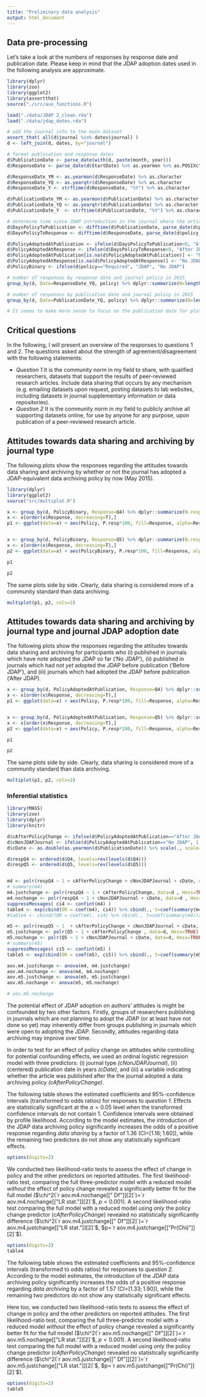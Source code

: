 ```yaml
---
title: "Preliminary data analysis"
output: html_document
---
```


## Data pre-processing

Let's take a look at the numbers of responses by response date and publication date. Please keep in mind that the JDAP adoption dates used in the following analysis are approximate.

```r

library(dplyr)
library(zoo)
library(ggplot2)
library(assertthat)
source("./src/aux_functions.R")

load("./data/JDAP 2_clean.rda")
load("./data/jdap_dates.rda")

# add the journal info to the main dataset
assert_that( all(d$journal %in% dates$journal) )
d <- left_join(d, dates, by="journal")

# format publication and response dates
d$PublicationDate <- parse_date(with(d, paste(month, year)))
d$ResponseDate <- parse_date(d$StartDate) %>% as.yearmon %>% as.POSIXct

d$ResponseDate_YM <- as.yearmon(d$ResponseDate) %>% as.character
d$ResponseDate_YQ <- as.yearqtr(d$ResponseDate) %>% as.character
d$ResponseDate_Y <- strftime(d$ResponseDate, "%Y") %>% as.character

d$PublicationDate_YM <- as.yearmon(d$PublicationDate) %>% as.character
d$PublicationDate_YQ <- as.yearqtr(d$PublicationDate) %>% as.character
d$PublicationDate_Y  <- strftime(d$PublicationDate, "%Y") %>% as.character

# determine time since JDAP introduction in the journal where the article was published
d$DaysPolicyToPublication <- difftime(d$PublicationDate, parse_date(d$policy_start), units="days")
d$DaysPolicyToResponse <- difftime(d$ResponseDate, parse_date(d$policy_start), units="days") 

d$PolicyAdoptedAtPublication <- ifelse(d$DaysPolicyToPublication>0, "After JDAP", "Before JDAP")
d$PolicyAdoptedAtResponse <- ifelse(d$DaysPolicyToResponse>0, "After JDAP", "Before JDAP")
d$PolicyAdoptedAtPublication[is.na(d$PolicyAdoptedAtPublication)] <- "No JDAP"
d$PolicyAdoptedAtResponse[is.na(d$PolicyAdoptedAtResponse)] <- "No JDAP"
d$PolicyBinary <- ifelse(d$policy=="Required", "JDAP", "No JDAP")

# number of responses by response date and journal policy in 2015
group_by(d, Date=ResponseDate_YQ, policy) %>% dplyr::summarize(N=length(StartDate)) %>% ggplot(aes(Date, N, color=policy, group=policy))+geom_point()+geom_line()+theme(axis.text.x = element_text(angle = 90, hjust = 1)) + ggtitle("Number of participants by response date.")

# number of responses by publication date and journal policy in 2015
group_by(d, Date=PublicationDate_YQ, policy) %>% dplyr::summarize(N=length(PublicationDate)) %>% ggplot(aes(Date, N, color=policy, group=policy))+geom_point()+geom_line()+theme(axis.text.x = element_text(angle = 90, hjust = 1)) + ggtitle("Number of participants by publication date.")

# It seems to make more sense to focus on the publication date for plotting, until it is clear why there are hardly any responses from the second half of 2013.
```


## Critical questions


In the following, I will present an overview of the responses to questions 1 and 2. The questions asked about the strength of agreement/disagreement with the following statements:

* _Question 1_ It is the community norm in my field to share, with qualified researchers, datasets that support the results of peer-reviewed research articles. Include data sharing that occurs by any mechanism (e.g. emailing datasets upon request, posting datasets to lab websites, including datasets in journal supplementary information or data repositories).
* _Question 2_ It is the community norm in my field to publicly archive all supporting datasets online, for use by anyone for any purpose, upon publication of a peer-reviewed research article.


## Attitudes towards data sharing and archiving by journal type

The following plots show the responses regarding the attitudes towards data sharing and archiving by whether or not the journal has adopted a JDAP-equivalent data archiving policy by now (May 2015).

```r
library(dplyr)
library(ggplot2)
source("src/multiplot.R")

x <- group_by(d, PolicyBinary, Response=Q4) %>% dplyr::summarize(N.resp=length(StartDate)) %>% filter(!is.na(Response)) %>% dplyr::mutate(N.total=sum(N.resp), P.resp=N.resp/N.total, Policy=sprintf("%s\n(N=%d)", PolicyBinary, N.total))
x <- x[order(x$Response, decreasing=T),]
p1 <- ggplot(data=x) + aes(Policy, P.resp*100, fill=Response, alpha=Response)+geom_bar(stat="identity")+ggtitle("'Data sharing is a community norm.'")+scale_fill_manual(values=c(rep("blue",3),"grey",rep("red",3)))+scale_alpha_manual(values=c(1,.75,.5,1,.5,.75,1))+theme_bw()+xlab("Current policy")+ylab("Percentage")


x <- group_by(d, PolicyBinary, Response=Q5) %>% dplyr::summarize(N.resp=length(StartDate)) %>% filter(!is.na(Response)) %>% dplyr::mutate(N.total=sum(N.resp), P.resp=N.resp/N.total, Policy=sprintf("%s\n(N=%d)", PolicyBinary, N.total))
x <- x[order(x$Response, decreasing=T),]
p2 <- ggplot(data=x) + aes(PolicyBinary, P.resp*100, fill=Response, alpha=Response)+geom_bar(stat="identity")+ggtitle("'Data archiving is a community norm.'")+scale_fill_manual(values=c(rep("blue",3),"grey",rep("red",3)))+scale_alpha_manual(values=c(1,.75,.5,1,.5,.75,1))+theme_bw()+xlab("Current policy")+ylab("Percentage")

p1

p2

```

The same plots side by side. Clearly, data sharing is considered more of a community standard than data archiving.
```r

multiplot(p1, p2, cols=2)
```



## Attitudes towards data sharing and archiving by journal type and journal JDAP adoption date


The following plots show the responses regarding the attitudes towards data sharing and archiving for participants who (i) published in journals which have note adopted the JDAP so far ('No JDAP'), (ii) published in journals which had not _yet_ adopted the JDAP before publication ('Before JDAP'), and (iii) journals which had adopted the JDAP before publication ('After JDAP).

```r
x <- group_by(d, PolicyAdoptedAtPublication, Response=Q4) %>% dplyr::summarize(N.resp=length(StartDate)) %>% filter(!is.na(Response)) %>% dplyr::mutate(N.total=sum(N.resp), P.resp=N.resp/N.total, Policy=sprintf("%s\n(N=%d)", PolicyAdoptedAtPublication, N.total))
x <- x[order(x$Response, decreasing=T),]
p1 <- ggplot(data=x) + aes(Policy, P.resp*100, fill=Response, alpha=Response)+geom_bar(stat="identity")+ggtitle("'Data sharing is a community norm.'")+scale_fill_manual(values=c(rep("blue",3),"grey",rep("red",3)))+scale_alpha_manual(values=c(1,.75,.5,1,.5,.75,1))+theme_bw()+xlab("Policy at the time of publication")+ylab("Percentage")


x <- group_by(d, PolicyAdoptedAtPublication, Response=Q5) %>% dplyr::summarize(N.resp=length(StartDate)) %>% filter(!is.na(Response)) %>% dplyr::mutate(N.total=sum(N.resp), P.resp=N.resp/N.total, Policy=sprintf("%s\n(N=%d)", PolicyAdoptedAtPublication, N.total))
x <- x[order(x$Response, decreasing=T),]
p2 <- ggplot(data=x) + aes(Policy, P.resp*100, fill=Response, alpha=Response)+geom_bar(stat="identity")+ggtitle("'Data archiving is a community norm.'")+scale_fill_manual(values=c(rep("blue",3),"grey",rep("red",3)))+scale_alpha_manual(values=c(1,.75,.5,1,.5,.75,1))+theme_bw()+xlab("Policy at the time of publication")+ylab("Percentage")

p1

p2

```

The same plots side by side. Clearly, data sharing is considered more of a community standard than data archiving.
```r

multiplot(p1, p2, cols=2)
```


### Inferential statistics


```r

library(MASS)
library(zoo)
library(dplyr)
library(knitr)

d$cAfterPolicyChange <- ifelse(d$PolicyAdoptedAtPublication=="After JDAP", 1, 0)
d$cNonJDAPJournal <- ifelse(d$PolicyAdoptedAtPublication=="No JDAP", 1, 0)
d$cDate <- as.double(as.yearmon(d$PublicationDate)) %>% scale(., scale=F)

d$respQ4 <- ordered(d$Q4, levels=rev(levels(d$Q4)))
d$respQ5 <- ordered(d$Q5, levels=rev(levels(d$Q5)))


m4 <- polr(respQ4 ~ 1 + cAfterPolicyChange + cNonJDAPJournal + cDate, data=d , Hess=TRUE)
# summary(m4)
m4.justchange <- polr(respQ4 ~ 1 + cAfterPolicyChange, data=d , Hess=TRUE)
m4.nochange <- polr(respQ4 ~ 1 + cNonJDAPJournal + cDate, data=d , Hess=TRUE)
suppressMessages( ci4 <- confint(m4) )
table4 <- exp(cbind(OR = coef(m4), ci4)) %>% cbind(., t=coef(summary(m4))[1:nrow(.),'t value'])
#table4 <- cbind(lOR = coef(m4), ci4) %>% cbind(., t=coef(summary(m4))[1:nrow(.),'t value'])

m5 <- polr(respQ5 ~ 1  + cAfterPolicyChange + cNonJDAPJournal + cDate, data=d, Hess=TRUE)
m5.justchange <- polr(Q5 ~ 1 + cAfterPolicyChange , data=d, Hess=TRUE)
m5.nochange <- polr(Q5 ~ 1 + cNonJDAPJournal + cDate, data=d, Hess=TRUE)
# summary(m5)
suppressMessages( ci5 <- confint(m5) )
table5 <- exp(cbind(OR = coef(m5), ci5)) %>% cbind(., t=coef(summary(m5))[1:nrow(.),'t value'])

aov.m4.justchange <- anova(m4, m4.justchange)
aov.m4.nochange <- anova(m4, m4.nochange)
aov.m5.justchange <- anova(m5, m5.justchange)
aov.m5.nochange <- anova(m5, m5.nochange)

# aov.m5.nochange

```


The potential effect of JDAP adoption on authors' attitudes is might be confounded by two other factors. Firstly, groups of researchers publishing in journals which are not planning to adopt the JDAP (or at least have not done so yet) may inherently differ from groups publishing in journals which were open to adopting the JDAP. Secondly, attitudes regarding data archiving may improve over time. 

In order to test for an effect of policy change on attitudes while controlling for potential confounding effects, we used an ordinal logistic regression model with three predictors: (i) journal type _(cNonJDAPJournal)_, (ii) (centered) publication date in years _(cDate)_, and (iii) a variable indicating whether the article was published after the the journal adopted a data archiving policy _(cAfterPolicyChange)_.

The following table shows the estimated coefficients and 95\%-confidence intervals (transformed to odds ratios) for responses to *question 1*. Effects are statistically significant at the $\alpha=0.05$ level when the transformed confidence intervals do not contain $1$. Confidence intervals were obtained by profile likelihood. According to the model estimates, the introduction of the JDAP data archiving policy significantly increases the odds of a positive response regarding *data sharing* by a factor of $1.36$ (CI=$[1.16; 1.60]$), while the remaining two predictors do not show any statistically significant effects.

```r
options(digits=2)
```

We conducted two likelihood-ratio tests to assess the effect of change in policy and the other predictors on reported attitudes. The first likelihood-ratio test, comparing the full three-predictor model with a reduced model _without_ the effect of policy change revealed a significantly better fit for the full model ($\chi^2(`r aov.m4.nochange[["   Df"]][2]`)=`r aov.m4.nochange[["LR stat."]][2]`$, $p<0.001$). A second likelihood-ratio test comparing the full model with a reduced model using _only_ the policy change predictor (_cAfterPolicyChange_) revealed no statistically significantly difference ($\chi^2(`r aov.m4.justchange[["   Df"]][2]`)=`r aov.m4.justchange[["LR stat."]][2]`$, $p=`r aov.m4.justchange[["Pr(Chi)"]][2]`$).


```r
options(digits=2)
table4
```

The following table shows the estimated coefficients and 95\%-confidence intervals (transformed to odds ratios) for responses to *question 2*. According to the model estimates, the introduction of the JDAP data archiving policy significantly increases the odds of a positive response regarding *data archiving* by a factor of $1.57$ (CI=$[1.33; 1.90]$), while the remaining two predictors do not show any statistically significant effects.

Here too, we conducted two likelihood-ratio tests to assess the effect of change in policy and the other predictors on reported attitudes. The first likelihood-ratio test, comparing the full three-predictor model with a reduced model _without_ the effect of policy change revealed a significantly better fit for the full model ($\chi^2(`r aov.m5.nochange[["   Df"]][2]`)=`r aov.m5.nochange[["LR stat."]][2]`$, $p<0.001$). A second likelihood-ratio test comparing the full model with a reduced model using _only_ the policy change predictor (_cAfterPolicyChange_) revealed no statistically significantly difference ($\chi^2(`r aov.m5.justchange[["   Df"]][2]`)=`r aov.m5.justchange[["LR stat."]][2]`$, $p=`r aov.m5.justchange[["Pr(Chi)"]][2]`$).

```r
options(digits=2)
table5
```
